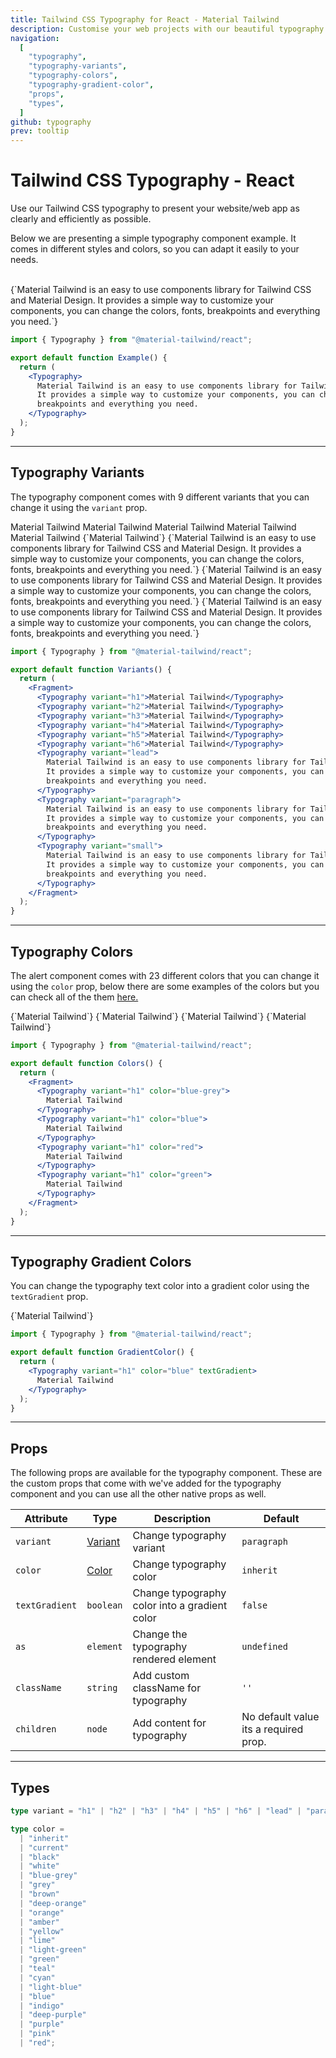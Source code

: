 ```yaml
---
title: Tailwind CSS Typography for React - Material Tailwind
description: Customise your web projects with our beautiful typography component for Tailwind CSS and React using Material Design guidelines.
navigation:
  [
    "typography",
    "typography-variants",
    "typography-colors",
    "typography-gradient-color",
    "props",
    "types",
  ]
github: typography
prev: tooltip
---
```


# Tailwind CSS Typography - React

Use our Tailwind CSS typography to present your website/web app as clearly and efficiently as possible.

Below we are presenting a simple typography component example. It comes in different styles and colors, so you can adapt it easily to your needs.

<br />

<ComponentCard id="typography">
  <Typography>
    {`Material Tailwind is an easy to use components library for Tailwind CSS and
    Material Design. It provides a simple way to customize your components, you
    can change the colors, fonts, breakpoints and everything you need.`}
  </Typography>
</ComponentCard>

```jsx showLineNumbers {1, 5-10}
import { Typography } from "@material-tailwind/react";

export default function Example() {
  return (
    <Typography>
      Material Tailwind is an easy to use components library for Tailwind CSS and Material Design.
      It provides a simple way to customize your components, you can change the colors, fonts,
      breakpoints and everything you need.
    </Typography>
  );
}
```

---

## Typography Variants

The typography component comes with 9 different variants that you can change it using the <Code>variant</Code> prop.

<ComponentCard id="typography-variants">
  <div className="flex flex-col gap-8 text-left">
    <Typography variant="h1">Material Tailwind</Typography>
    <Typography variant="h2">Material Tailwind</Typography>
    <Typography variant="h3">Material Tailwind</Typography>
    <Typography variant="h4">Material Tailwind</Typography>
    <Typography variant="h5">Material Tailwind</Typography>
    <Typography variant="h6" className="capitalize">
      {`Material Tailwind`}
    </Typography>
    <Typography variant="lead">
      {`Material Tailwind is an easy to use components library for Tailwind CSS and
      Material Design. It provides a simple way to customize your components, you
      can change the colors, fonts, breakpoints and everything you need.`}
    </Typography>
    <Typography variant="paragraph">
      {`Material Tailwind is an easy to use components library for Tailwind CSS and
      Material Design. It provides a simple way to customize your components, you
      can change the colors, fonts, breakpoints and everything you need.`}
    </Typography>
    <Typography variant="small">
      {`Material Tailwind is an easy to use components library for Tailwind CSS and
      Material Design. It provides a simple way to customize your components, you
      can change the colors, fonts, breakpoints and everything you need.`}
    </Typography>
  </div>
</ComponentCard>

```jsx showLineNumbers {6-29}
import { Typography } from "@material-tailwind/react";

export default function Variants() {
  return (
    <Fragment>
      <Typography variant="h1">Material Tailwind</Typography>
      <Typography variant="h2">Material Tailwind</Typography>
      <Typography variant="h3">Material Tailwind</Typography>
      <Typography variant="h4">Material Tailwind</Typography>
      <Typography variant="h5">Material Tailwind</Typography>
      <Typography variant="h6">Material Tailwind</Typography>
      <Typography variant="lead">
        Material Tailwind is an easy to use components library for Tailwind CSS and Material Design.
        It provides a simple way to customize your components, you can change the colors, fonts,
        breakpoints and everything you need.
      </Typography>
      <Typography variant="paragraph">
        Material Tailwind is an easy to use components library for Tailwind CSS and Material Design.
        It provides a simple way to customize your components, you can change the colors, fonts,
        breakpoints and everything you need.
      </Typography>
      <Typography variant="small">
        Material Tailwind is an easy to use components library for Tailwind CSS and Material Design.
        It provides a simple way to customize your components, you can change the colors, fonts,
        breakpoints and everything you need.
      </Typography>
    </Fragment>
  );
}
```

---

## Typography Colors

The alert component comes with 23 different colors that you can change it using the <Code>color</Code> prop, below there are some examples of the colors but you can check all of the them [here.](#props)

<ComponentCard id="typography-colors">
  <div className="flex flex-col gap-8 text-left">
    <Typography variant="h1" color="blue-grey">
      {`Material Tailwind`}
    </Typography>
    <Typography variant="h1" color="blue">
      {`Material Tailwind`}
    </Typography>
    <Typography variant="h1" color="red">
      {`Material Tailwind`}
    </Typography>
    <Typography variant="h1" color="green">
      {`Material Tailwind`}
    </Typography>
  </div>
</ComponentCard>

```jsx showLineNumbers {6-17}
import { Typography } from "@material-tailwind/react";

export default function Colors() {
  return (
    <Fragment>
      <Typography variant="h1" color="blue-grey">
        Material Tailwind
      </Typography>
      <Typography variant="h1" color="blue">
        Material Tailwind
      </Typography>
      <Typography variant="h1" color="red">
        Material Tailwind
      </Typography>
      <Typography variant="h1" color="green">
        Material Tailwind
      </Typography>
    </Fragment>
  );
}
```

---

## Typography Gradient Colors

You can change the typography text color into a gradient color using the <Code>textGradient</Code> prop.

<ComponentCard id="typography-gradient-color">
  <Typography variant="h1" color="blue" textGradient>
    {`Material Tailwind`}
  </Typography>
</ComponentCard>

```jsx showLineNumbers {5-7}
import { Typography } from "@material-tailwind/react";

export default function GradientColor() {
  return (
    <Typography variant="h1" color="blue" textGradient>
      Material Tailwind
    </Typography>
  );
}
```

---

## Props

<span id="props" className="scroll-mt-48" />
The following props are available for the typography component. These are the custom props that come
with we've added for the typography component and you can use all the other native props as well.

| Attribute      | Type                       | Description                                   | Default                               |
| -------------- | -------------------------- | --------------------------------------------- | ------------------------------------- |
| `variant`      | [Variant](#types)          | Change typography variant                     | <Code small>paragraph</Code>          |
| `color`        | [Color](#types)            | Change typography color                       | <Code small>inherit</Code>            |
| `textGradient` | <Code small>boolean</Code> | Change typography color into a gradient color | <Code small>false</Code>              |
| `as`           | <Code small>element</Code> | Change the typography rendered element        | <Code small>undefined</Code>          |
| `className`    | <Code small>string</Code>  | Add custom className for typography           | `''`                                  |
| `children`     | <Code small>node</Code>    | Add content for typography                    | No default value its a required prop. |

---

## Types

<span id="types" className="scroll-mt-48" />

```ts
type variant = "h1" | "h2" | "h3" | "h4" | "h5" | "h6" | "lead" | "paragraph" | "small";
```

```ts
type color =
  | "inherit"
  | "current"
  | "black"
  | "white"
  | "blue-grey"
  | "grey"
  | "brown"
  | "deep-orange"
  | "orange"
  | "amber"
  | "yellow"
  | "lime"
  | "light-green"
  | "green"
  | "teal"
  | "cyan"
  | "light-blue"
  | "blue"
  | "indigo"
  | "deep-purple"
  | "purple"
  | "pink"
  | "red";
```
